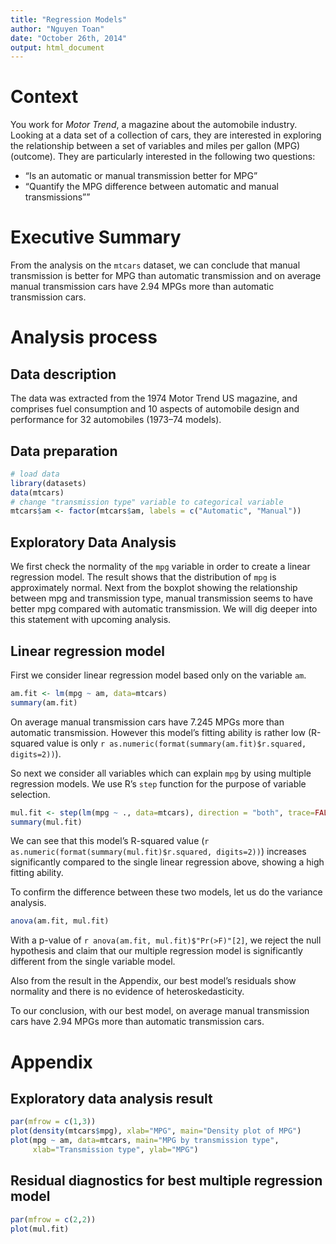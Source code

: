 ```yaml
---
title: "Regression Models"
author: "Nguyen Toan"
date: "October 26th, 2014"
output: html_document
---
```


# Context

You work for *Motor Trend*, a magazine about the automobile industry. Looking at a data set of a collection of cars, they are interested in exploring the relationship between a set of variables and miles per gallon (MPG) (outcome). They are particularly interested in the following two questions:

- "Is an automatic or manual transmission better for MPG"
- "Quantify the MPG difference between automatic and manual transmissions""

# Executive Summary

From the analysis on the `mtcars` dataset, we can conclude that manual transmission is better for MPG than automatic transmission and on average manual transmission cars have 2.94 MPGs more than automatic transmission cars.

# Analysis process

## Data description

The data was extracted from the 1974 Motor Trend US magazine, and comprises fuel consumption and 10 aspects of automobile design and performance for 32 automobiles (1973–74 models).

## Data preparation

```r
# load data
library(datasets)
data(mtcars)
# change "transmission type" variable to categorical variable
mtcars$am <- factor(mtcars$am, labels = c("Automatic", "Manual"))
```

## Exploratory Data Analysis

We first check the normality of the `mpg` variable in order to create a linear regression model. The result shows that the distribution of `mpg` is approximately normal.
Next from the boxplot showing the relationship between mpg and transmission type, manual transmission seems to have better mpg compared with automatic transmission. We will dig deeper into this statement with upcoming analysis.



## Linear regression model

First we consider linear regression model based only on the variable `am`.

```r
am.fit <- lm(mpg ~ am, data=mtcars)
summary(am.fit)
```

On average manual transmission cars have 7.245 MPGs more than automatic transmission. However this model's fitting ability is rather low (R-squared value is only `r as.numeric(format(summary(am.fit)$r.squared, digits=2))`).

So next we consider all variables which can explain `mpg` by using multiple regression models. We use R's `step` function for the purpose of variable selection.

```r
mul.fit <- step(lm(mpg ~ ., data=mtcars), direction = "both", trace=FALSE)
summary(mul.fit)
```

We can see that this model's R-squared value (`r as.numeric(format(summary(mul.fit)$r.squared, digits=2))`) increases significantly compared to the single linear regression above, showing a high fitting ability.

To confirm the difference between these two models, let us do the variance analysis.

```r
anova(am.fit, mul.fit)
```

With a p-value of `r anova(am.fit, mul.fit)$"Pr(>F)"[2]`, we reject the null hypothesis and claim that our multiple regression model is significantly different from the single variable model.

Also from the result in the Appendix, our best model's residuals show normality and there is no evidence of heteroskedasticity.

To our conclusion, with our best model, on average manual transmission cars have 2.94 MPGs more than automatic transmission cars.

# Appendix

## Exploratory data analysis result
```r
par(mfrow = c(1,3))
plot(density(mtcars$mpg), xlab="MPG", main="Density plot of MPG")
plot(mpg ~ am, data=mtcars, main="MPG by transmission type",
     xlab="Transmission type", ylab="MPG")
```

## Residual diagnostics for best multiple regression model
```r
par(mfrow = c(2,2))
plot(mul.fit)
```